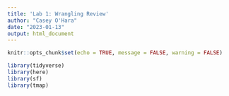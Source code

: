 ```yaml
---
title: 'Lab 1: Wrangling Review'
author: "Casey O'Hara"
date: "2023-01-13"
output: html_document
---
```


```r
knitr::opts_chunk$set(echo = TRUE, message = FALSE, warning = FALSE)

library(tidyverse)
library(here)
library(sf)
library(tmap)
```

